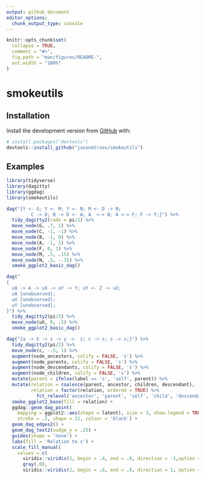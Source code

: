 ```yaml
---
output: github_document
editor_options: 
  chunk_output_type: console
---
```


<!-- README.md is generated from README.Rmd. Please edit that file -->

```r
knitr::opts_chunk$set(
  collapse = TRUE,
  comment = "#>",
  fig.path = "man/figures/README-",
  out.width = "100%"
)
```

# smokeutils

<!-- badges: start -->
<!-- badges: end -->


## Installation

Install the development version from [GitHub](https://github.com/) with:

``` r
# install.packages("devtools")
devtools::install_github("jasonmtroos/smokeutils")
```
## Examples

```r
library(tidyverse)
library(dagitty)
library(ggdag)
library(smokeutils)

dag("{Y <- G; Y <- M; Y <- N; M <- D -> N; 
         C -> D; B -> D <- A; A  <-> B; A <-> F; F -> Y;}") %>%
  tidy_dagitty2(rads = pi/2) %>%
  move_node(G, .7, 1) %>%
  move_node(C, -1, -1) %>%
  move_node(B, -1, 0) %>%
  move_node(A, -1, 1) %>%
  move_node(F, 0, 1) %>%
  move_node(M, .5, .15) %>%
  move_node(N, .5, -.15) %>%
  smoke_ggplot2_basic_dag()
```

```r
dag("
{
  uA -> A -> uX -> uY -> Y; uY <- Z -> uX; 
  uA [unobserved];
  uX [unobserved];
  uY [unobserved];
}") %>%
  tidy_dagitty2(pi/2) %>%
  move_node(uX, 0, .5) %>%
  smoke_ggplot2_basic_dag()
```


```r
dag("{a -> b -> s -> y ->  z; c -> s; s -> x;}") %>%
  tidy_dagitty2(pi/2) %>%
  move_node(c, -.5, 1) %>%
  augment(node_ancestors, colify = FALSE, 's') %>%
  augment(node_parents, colify = FALSE, 's') %>%
  augment(node_descendants, colify = FALSE, 's') %>%
  augment(node_children, colify = FALSE, 's') %>%
  mutate(parent = ifelse(label == 's', 'self', parent)) %>%
  mutate(relation = coalesce(parent, ancestor, children, descendant),
         relation = factor(relation, ordered = TRUE) %>%
           fct_relevel('ancestor', 'parent', 'self', 'child', 'descendant')) %>%
  smoke_ggplot2_base(fill = relation) +
  ggdag::geom_dag_point(
    mapping = ggplot2::aes(shape = latent), size = 3, show.legend = TRUE,
    stroke = .5, shape = 21, colour = 'black') +
  geom_dag_edges2() +
  geom_dag_text2(nudge_y = .25) +
  guides(shape = 'none') +
  labs(fill = 'Relation to s') +
  scale_fill_manual(
    values = c(
      viridis::viridis(2, begin = .4, end = .8, direction = -1,option = 'B'),
      gray(.8), 
      viridis::viridis(2, begin = .6, end = .8, direction = 1, option = 'D')))
```


